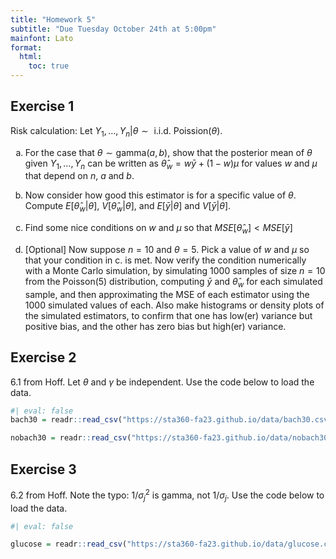 ```yaml
---
title: "Homework 5"
subtitle: "Due Tuesday October 24th at 5:00pm"
mainfont: Lato
format: 
  html:
    toc: true
---
```


## Exercise 1

Risk calculation: Let $Y_1, \ldots, Y_n | \theta \sim \text{ i.i.d. Poission}(\theta)$.

a. For the case that $\theta \sim \text{gamma}(a, b)$, show that the posterior mean of $\theta$ given $Y_1, \ldots, Y_n$ can be written as $\hat{\theta}_w = w \bar{y} + (1-w)\mu$ for values $w$ and $\mu$ that depend on $n$, $a$ and $b$. 

b. Now consider how good this estimator is for a specific value of $\theta$. Compute $E[\hat{\theta}_w|\theta]$, $V[\hat{\theta}_w|\theta]$, and
$E[\bar{y}|\theta]$ and $V[\bar{y}|\theta]$.

c. Find some nice conditions on $w$ and $\mu$ so that $MSE[\hat{\theta}_w] < MSE[\bar{y}]$

d. [Optional] Now suppose $n = 10$ and $\theta = 5$. Pick a value of $w$ and $\mu$ so that your condition in c. is met. Now verify the condition numerically with a Monte Carlo simulation, by simulating 1000 samples of size $n=10$ from the Poisson(5) distribution, computing $\bar{y}$ and $\hat{\theta}_w$ for each simulated sample, and then approximating the MSE of each estimator using the 1000 simulated values of each. Also make histograms or density plots of the simulated estimators, to confirm that one has low(er) variance but positive bias, and the other has zero bias but high(er) variance.


## Exercise 2

6.1 from Hoff. Let $\theta$ and $\gamma$ be independent. Use the code below to load the data.

```r
#| eval: false
bach30 = readr::read_csv("https://sta360-fa23.github.io/data/bach30.csv")

nobach30 = readr::read_csv("https://sta360-fa23.github.io/data/nobach30.csv")
```


## Exercise 3

6.2 from Hoff. Note the typo: $1/\sigma_j^2$ is gamma, not $1/\sigma_j$. Use the code below to load the data.

```r
#| eval: false

glucose = readr::read_csv("https://sta360-fa23.github.io/data/glucose.csv")

```

